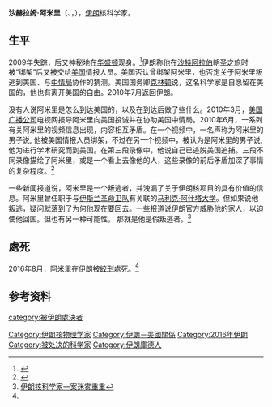 {{Infobox scientist
| name = 沙赫拉姆·阿米里<br /><small>شهرام امیری</small>
| image = 
| alt= 沙赫拉姆·阿米里，從2012年5月新聞螢幕中所擷取的畫面。
| caption = 沙赫拉姆·阿米里，2012年5月新聞螢幕中所擷取的畫面。
| birth_date = {{birth date|1977|11|8|df=y}}
| birth_place =[[伊朗|伊朗]][[克爾曼沙赫|克爾曼沙赫]]
| death_date = {{death date and age|2016|8|3|1977|11|8|df=yes}}
| death_cause = [[伊朗|伊朗]][[德黑蘭|德黑蘭]]<ref name="Spon20160807">{{cite web|url=http://www.spiegel.de/politik/ausland/iranischer-atomphysiker-angeblich-hingerichtet-a-1106470.html|title=Sharam Amiri: Teheran bestätigt Hinrichtung umstrittenen Kernphysikers|publisher=[[Spiegel_Online|Spiegel Online]]|date=2016-08-07|accessdate=2016-08-14|archive-date=2016-08-10|archive-url=https://web.archive.org/web/20160810203202/http://www.spiegel.de/politik/ausland/iranischer-atomphysiker-angeblich-hingerichtet-a-1106470.html|dead-url=no}}</ref>
| death_place =
| residence =[[伊朗|伊朗]][[伊斯法罕|伊斯法罕]]<ref name=rudaw>[http://rudaw.net/kurmanci/middleeast/iran/070820161 Profile] {{Wayback|url=http://rudaw.net/kurmanci/middleeast/iran/070820161 |date=20160811025508 }}, rudaw.net; accessed 8 August 2016.</ref>
|nationality = {{IRN}}
| fields = [[物理學|物理學]]
| work_institution = {{nowrap|[[伊朗原子能組織|伊朗原子能組織]]}}
| known_for  = [[伊朗核问题|伊朗核问题]]}}

'''沙赫拉姆·阿米里'''（{{lang-fa|'''شهرام امیری‎'''}}、{{lang-en|'''Shahram Amiri'''}}，{{bd|1977年|10月8日|2016年|8月3日|catIdx=Amiri}}），[[伊朗|伊朗]]核科学家。

==生平==
2009年失踪，后又神秘地在[[华盛顿|华盛顿]]现身。<ref name=bbc201608>{{Cite news |url=http://www.bbc.co.uk/news/36998747 |title=Iranian nuclear scientist Shahram Amiri 'executed' |work=BBC News |date=2016-08-07 |accessdate=2016-08-07 |archive-date=2016-08-07 |archive-url=https://web.archive.org/web/20160807022043/http://www.bbc.co.uk/news/36998747 |dead-url=no }}</ref>伊朗称他在[[沙特阿拉伯|沙特阿拉伯]]朝圣之旅时被“绑架”后又被交给[[美国|美国]]情报人员。美国否认曾绑架阿米里，也否定关于阿米里叛逃到美国、与[[中情局|中情局]]协作的猜测。美国国务卿[[比尔·克林顿|克林顿]]说，这名科学家是自愿留在美国的，他也有离开美国的自由。2010年7月返回伊朗。

没有人说阿米里是怎么到达美国的，以及在到达后做了些什么。2010年3月，[[美国广播公司|美国广播公司]]电视网报导阿米里向美国投诚并在协助美国中情局。2010年6月，一系列有关阿米里的视频信息出现，内容相互矛盾。在一个视频中，一名声称为阿米里的男子说, 他被美国情报人员绑架，不过在另一个视频中，被认为是阿米里的男子说, 他为进行学术研究而到美国。在第三段录像中，他说自己已逃脱美国追捕。三段不同录像描绘了阿米里，或是一个看上去像他的人，这些录像的前后矛盾加深了事情的复杂程度。<ref>{{Cite web |url=http://www1.voanews.com/chinese/news/20100714-IRAN-U-SCIENTIST-98424484.html |title=伊朗科学家新况 他曾被绑架还是投诚? |accessdate=2010-07-15 |archive-date=2010-07-19 |archive-url=https://web.archive.org/web/20100719092424/http://www1.voanews.com/chinese/news/20100714-IRAN-U-SCIENTIST-98424484.html |dead-url=no }}</ref>

一些新闻报道说，阿米里是一个叛逃者，并洩漏了关于伊朗核项目的具有价值的信息。阿米里曾任职于与[[伊斯兰革命卫队|伊斯兰革命卫队]]有关联的[[马利克·阿什塔大学|马利克·阿什塔大学]]。但如果说他叛逃，疑问就落到了为何他现在要回去。一些报道说伊朗官方威胁他的家人，以迫使他回国。但也有另一种可能性， 那就是他是假叛逃者。<ref>[http://www1.voanews.com/chinese/news/20100715-Iran-Scientist-Intelligence-98495999.html 伊朗核科学家一案迷雾重重]</ref>

==處死==
2016年8月，阿米里在伊朗被[[絞刑|絞刑]]處死。<ref name=bbc201608/>

==参考资料==
{{reflist}}
{{VOA}}

{{DEFAULTSORT:Amiri, Shahram}}
[[Category:伊朗核物理学家|Category:伊朗核物理学家]]
[[category:被伊朗處決者|category:被伊朗處決者]]
[[Category:伊朗－美國關係|Category:伊朗－美國關係]]
[[Category:2016年伊朗|Category:2016年伊朗]]
[[Category:被处决的科学家|Category:被处决的科学家]]
[[Category:伊朗庫德人|Category:伊朗庫德人]]